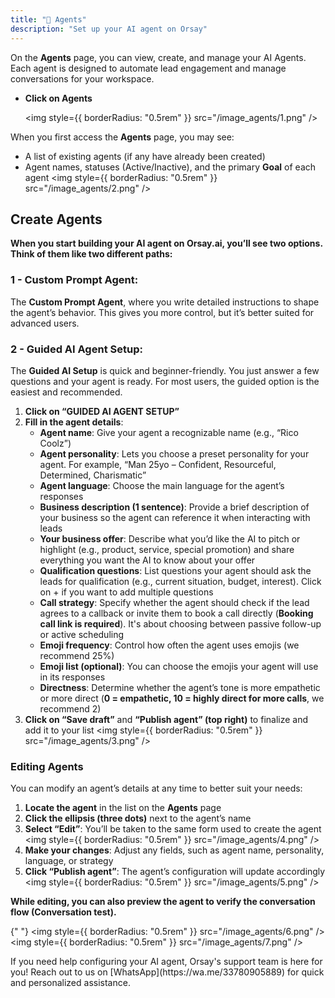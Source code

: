 ```yaml
---
title: "📸 Agents"
description: "Set up your AI agent on Orsay"
---
```


On the **Agents** page, you can view, create, and manage your AI Agents. Each agent is designed to automate lead engagement and manage conversations for your workspace.

- **Click on Agents**

  <img style={{ borderRadius: "0.5rem" }} src="/image_agents/1.png" />

When you first access the **Agents** page, you may see:

- A list of existing agents (if any have already been created)
- Agent names, statuses (Active/Inactive), and the primary **Goal** of each agent
  <img style={{ borderRadius: "0.5rem" }} src="/image_agents/2.png" />

## Create Agents

**When you start building your AI agent on Orsay.ai, you’ll see two options. Think of them like two different paths:**

### 1 - Custom Prompt Agent:

The **Custom Prompt Agent**, where you write detailed instructions to shape the agent’s behavior. This gives you more control, but it’s better suited for advanced users.

### 2 - Guided AI Agent Setup:

The **Guided AI Setup** is quick and beginner-friendly. You just answer a few questions and your agent is ready. For most users, the guided option is the easiest and recommended.

1. **Click on “GUIDED AI AGENT SETUP”**
2. **Fill in the agent details**:
   - **Agent name**: Give your agent a recognizable name (e.g., “Rico Coolz”)
   - **Agent personality**: Lets you choose a preset personality for your agent. For example, “Man 25yo – Confident, Resourceful, Determined, Charismatic”
   - **Agent language**: Choose the main language for the agent’s responses
   - **Business description (1 sentence)**: Provide a brief description of your business so the agent can reference it when interacting with leads
   - **Your business offer**: Describe what you’d like the AI to pitch or highlight (e.g., product, service, special promotion) and share everything you want the AI to know about your offer
   - **Qualification questions**: List questions your agent should ask the leads for qualification (e.g., current situation, budget, interest). Click on + if you want to add multiple questions
   - **Call strategy**: Specify whether the agent should check if the lead agrees to a callback or invite them to book a call directly (**Booking call link is required**). It's about choosing between passive follow-up or active scheduling
   - **Emoji frequency**: Control how often the agent uses emojis (we recommend 25%)
   - **Emoji list (optional)**: You can choose the emojis your agent will use in its responses
   - **Directness**: Determine whether the agent’s tone is more empathetic or more direct (**0 = empathetic, 10 = highly direct for more calls**, we recommend 2)
3. **Click on “Save draft”** and **“Publish agent” (top right)** to finalize and add it to your list
   <img style={{ borderRadius: "0.5rem" }} src="/image_agents/3.png" />

### Editing Agents

You can modify an agent’s details at any time to better suit your needs:

1. **Locate the agent** in the list on the **Agents** page
2. **Click the ellipsis (three dots)** next to the agent’s name
3. **Select “Edit”**: You’ll be taken to the same form used to create the agent
   <img style={{ borderRadius: "0.5rem" }} src="/image_agents/4.png" />
4. **Make your changes**: Adjust any fields, such as agent name, personality, language, or strategy
5. **Click “Publish agent”**: The agent’s configuration will update accordingly
   <img style={{ borderRadius: "0.5rem" }} src="/image_agents/5.png" />

**While editing, you can also preview the agent to verify the conversation flow (Conversation test).**

{" "}
<img style={{ borderRadius: "0.5rem" }} src="/image_agents/6.png" />
<img style={{ borderRadius: "0.5rem" }} src="/image_agents/7.png" />

<Note>
  If you need help configuring your AI agent, Orsay's support team is here for
  you! Reach out to us on [WhatsApp](https://wa.me/33780905889) for quick and
  personalized assistance.
</Note>
